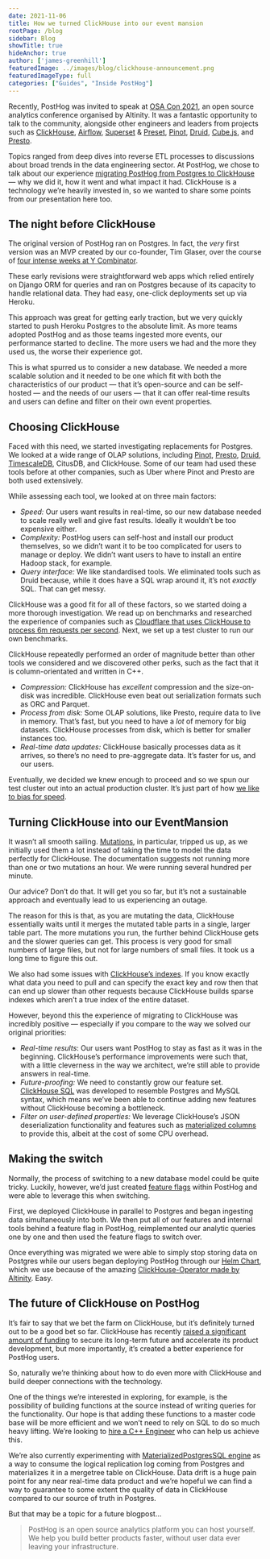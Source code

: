```yaml
---
date: 2021-11-06
title: How we turned ClickHouse into our event mansion
rootPage: /blog
sidebar: Blog
showTitle: true
hideAnchor: true
author: ['james-greenhill']
featuredImage: ../images/blog/clickhouse-announcement.png
featuredImageType: full
categories: ["Guides", "Inside PostHog"]
---
```


Recently, PostHog was invited to speak at [OSA Con 2021](https://altinity.com/osa-con-2021/), an open source analytics conference organised by Altinity. It was a fantastic opportunity to talk to the community, alongside other engineers and leaders from projects such as [ClickHouse](https://clickhouse.com/), [Airflow](https://airflow.apache.org/), [Superset](https://superset.apache.org/) & [Preset](https://preset.io/), [Pinot](https://pinot.apache.org/), [Druid](https://druid.apache.org/), [Cube.js](https://cube.dev/), and [Presto](https://prestodb.io/).

Topics ranged from deep dives into reverse ETL processes to discussions about broad trends in the data engineering sector. At PostHog, we chose to talk about our experience [migrating PostHog from Postgres to ClickHouse](/blog/clickhouse-announcement) — why we did it, how it went and what impact it had. ClickHouse is a technology we’re heavily invested in, so we wanted to share some points from our presentation here too.

## The night before ClickHouse

The original version of PostHog ran on Postgres. In fact, the _very_ first version was an MVP created by our co-founder, Tim Glaser, over the course of [four intense weeks at Y Combinator](/blog/inflated-risk-seems-riskier).

These early revisions were straightforward web apps which relied entirely on Django ORM for queries and ran on Postgres because of its capacity to handle relational data. They had easy, one-click deployments set up via Heroku.

This approach was great for getting early traction, but we very quickly started to push Heroku Postgres to the absolute limit. As more teams adopted PostHog and as those teams ingested more events, our performance started to decline. The more users we had and the more they used us, the worse their experience got.

This is what spurred us to consider a new database. We needed a more scalable solution and it needed to be one which fit with both the characteristics of our product — that it’s open-source and can be self-hosted — and the needs of our users — that it can offer real-time results and users can define and filter on their own event properties.

## Choosing ClickHouse

Faced with this need, we started investigating replacements for Postgres. We looked at a wide range of OLAP solutions, including [Pinot](https://pinot.apache.org/), [Presto](https://prestodb.io/), [Druid](https://druid.apache.org/), [TimescaleDB](https://www.timescale.com/), CitusDB, and ClickHouse. Some of our team had used these tools before at other companies, such as Uber where Pinot and Presto are both used extensively.

While assessing each tool, we looked at on three main factors:

-   _Speed:_ Our users want results in real-time, so our new database needed to scale really well and give fast results. Ideally it wouldn’t be too expensive either.
-   _Complexity:_ PostHog users can self-host and install our product themselves, so we didn’t want it to be too complicated for users to manage or deploy. We didn’t want users to have to install an entire Hadoop stack, for example.
-   _Query interface:_ We like standardised tools. We eliminated tools such as Druid because, while it does have a SQL wrap around it, it’s not _exactly_ SQL. That can get messy.

ClickHouse was a good fit for all of these factors, so we started doing a more thorough investigation. We read up on benchmarks and researched the experience of companies such as [Cloudflare that uses ClickHouse to process 6m requests per second](https://blog.cloudflare.com/http-analytics-for-6m-requests-per-second-using-clickhouse/). Next, we set up a test cluster to run our own benchmarks.

ClickHouse repeatedly performed an order of magnitude better than other tools we considered and we discovered other perks, such as the fact that it is column-orientated and written in C++.

-   _Compression:_ ClickHouse has _excellent_ compression and the size-on-disk was incredible. ClickHouse even beat out serialization formats such as ORC and Parquet.
-   _Process from disk:_ Some OLAP solutions, like Presto, require data to live in memory. That’s fast, but you need to have a _lot_ of memory for big datasets. ClickHouse processes from disk, which is better for smaller instances too.
-   _Real-time data updates:_ ClickHouse basically processes data as it arrives, so there’s no need to pre-aggregate data. It’s faster for us, and our users.

Eventually, we decided we knew enough to proceed and so we spun our test cluster out into an actual production cluster. It’s just part of how [we like to bias for speed](/careers).

## Turning ClickHouse into our EventMansion

It wasn’t all smooth sailing. [Mutations](https://clickhouse.com/docs/en/sql-reference/statements/alter/#mutations), in particular, tripped us up, as we initially used them a lot instead of taking the time to model the data perfectly for ClickHouse. The documentation suggests not running more than one or two mutations an hour. We were running several hundred per minute.

Our advice? Don’t do that. It will get you so far, but it’s not a sustainable approach and eventually lead to us experiencing an outage.

The reason for this is that, as you are mutating the data, ClickHouse essentially waits until it merges the mutated table parts in a single, larger table part. The more mutations you run, the further behind ClickHouse gets and the slower queries can get. This process is very good for small numbers of large files, but not for large numbers of small files. It took us a long time to figure this out.

We also had some issues with [ClickHouse’s indexes](https://clickhouse.com/docs/en/sql-reference/statements/alter/index/). If you know exactly what data you need to pull and can specify the exact key and row then that can end up slower than other requests because ClickHouse builds sparse indexes which aren’t a true index of the entire dataset.

However, beyond this the experience of migrating to ClickHouse was incredibly positive — especially if you compare to the way we solved our original priorities:

-   _Real-time results_: Our users want PostHog to stay as fast as it was in the beginning. ClickHouse’s performance improvements were such that, with a little cleverness in the way we architect, we’re still able to provide answers in real-time.
-   _Future-proofing:_ We need to constantly grow our feature set. [ClickHouse SQL](https://clickhouse.com/docs/en/sql-reference/) was developed to resemble Postgres and MySQL syntax, which means we’ve been able to continue adding new features without ClickHouse becoming a bottleneck.
-   _Filter on user-defined properties:_ We leverage ClickHouse’s JSON deserialization functionality and features such as [materialized columns](/blog/clickhouse-materialized-columns) to provide this, albeit at the cost of some CPU overhead.

## Making the switch

Normally, the process of switching to a new database model could be quite tricky. Luckily, however, we’d just created [feature flags](/docs/user-guides/feature-flags) within PostHog and were able to leverage this when switching.

First, we deployed ClickHouse in parallel to Postgres and began ingesting data simultaneously into both. We then put all of our features and internal tools behind a feature flag in PostHog, reimplemented our analytic queries one by one and then used the feature flags to switch over.

Once everything was migrated we were able to simply stop storing data on Postgres while our users began deploying PostHog through our [Helm Chart](https://github.com/PostHog/charts-clickhouse), which we use because of the amazing [ClickHouse-Operator made by Altinity](https://altinity.com/kubernetes-operator/). Easy.

## The future of ClickHouse on PostHog

It’s fair to say that we bet the farm on ClickHouse, but it’s definitely turned out to be a good bet so far. ClickHouse has recently [raised a significant amount of funding](https://clickhouse.com/blog/en/2021/clickhouse-raises-250m-series-b/) to secure its long-term future and accelerate its product development, but more importantly, it’s created a better experience for PostHog users.

So, naturally we’re thinking about how to do even more with ClickHouse and build deeper connections with the technology.

One of the things we’re interested in exploring, for example, is the possibility of building functions at the source instead of writing queries for the functionality. Our hope is that adding these functions to a master code base will be more efficient and we won’t need to rely on SQL to do so much heavy lifting. We’re looking to [hire a C++ Engineer](https://posthog.com/careers) who can help us achieve this.

We’re also currently experimenting with [MaterializedPostgresSQL engine](https://clickhouse.com/docs/en/engines/database-engines/materialized-postgresql/) as a way to consume the logical replication log coming from Postgres and materializes it in a mergetree table on ClickHouse. Data drift is a huge pain point for any near real-time data product and we’re hopeful we can find a way to guarantee to some extent the quality of data in ClickHouse compared to our source of truth in Postgres.

But that may be a topic for a future blogpost...

> PostHog is an open source analytics platform you can host yourself. We help you build better products faster, without user data ever leaving your infrastructure.

<ArrayCTA />
